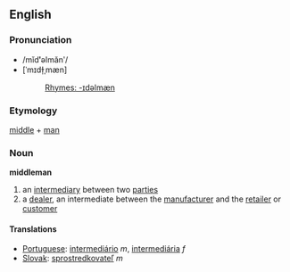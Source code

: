 ==English==
===Pronunciation===
*/mĭd'''ʹ'''əlmănʹ/
*[ˈmɪdɫ̩ˌmæn]
*:[[Rhymes:English:-ɪdəlmæn|Rhymes: -ɪdəlmæn]]
=== Etymology ===
[[middle]] + [[man]]
=== Noun ===
'''middleman'''
# an [[intermediary]] between two [[party|parties]]
# a [[dealer]], an intermediate between the [[manufacturer]] and the [[retailer]] or [[customer]]
==== Translations ====
*[[Portuguese]]: [[intermediário]] ''m'', [[intermediária]] ''f''
*[[Slovak]]: [[sprostredkovateľ]] ''m''